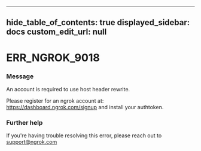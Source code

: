 
---
hide_table_of_contents: true
displayed_sidebar: docs
custom_edit_url: null
---


# ERR_NGROK_9018

### Message
An account is required to use host header rewrite.

Please register for an ngrok account at: https://dashboard.ngrok.com/signup and install your authtoken.

### Further help
If you're having trouble resolving this error, please reach out to [support@ngrok.com](mailto:support@ngrok.com?subject=Help%20with%20ERR_NGROK_9018)


<ErrorDetails error='err_ngrok_9018' />
